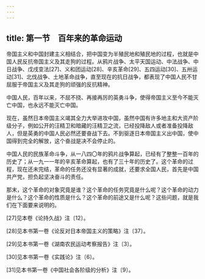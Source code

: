 ```yaml
---
---
---
```

title: 第一节　百年来的革命运动
---




帝国主义和中国封建主义相结合，把中国变为半殖民地和殖民地的过程，也就是中国人民反抗帝国主义及其走狗的过程。从鸦片战争、太平天国运动、中法战争、中日战争、戊戌变法[27]、义和团运动[28]、辛亥革命[29]、五四运动[30]、五卅运动[31]、北伐战争、土地革命战争，直至现在的抗日战争，都表现了中国人民不甘屈服于帝国主义及其走狗的顽强的反抗精神。

中国人民，百年以来，不屈不挠、再接再厉的英勇斗争，使得帝国主义至今不能灭亡中国，也永远不能灭亡中国。

现在，虽然日本帝国主义竭其全力大举进攻中国，虽然中国有许多地主和大资产阶级分子，例如公开的汪精卫和暗藏的汪精卫之流，已经投降敌人或者准备投降敌人，但是英勇的中国人民必然还要奋战下去。不到驱逐日本帝国主义出中国，使中国得到完全的解放，这个奋战是决不会停止的。

中国人民的民族革命斗争，从一八四〇年的鸦片战争算起，已经有了整整一百年的历史了；从一九一一年的辛亥革命算起，也有了三十年的历史了。这个革命的过程，现在还未完结，革命的任务还没有显著的成就，还要求全国人民，首先是中国共产党，担负起坚决奋斗的责任。

那末，这个革命的对象究竟是谁？这个革命的任务究竟是什么呢？这个革命的动力是什么？这个革命的性质是什么？这个革命的前途又是什么呢？这些问题，就是我们在下面要来说明的。



[27]见本卷《论持久战》注〔12〕。

[28]见本书第一卷《论反对日本帝国主义的策略》注〔37〕。

[29]见本书第一卷《湖南农民运动考察报告》注〔3〕。

[30]见本书第一卷《实践论》注〔6〕。

[31]见本书第一卷《中国社会各阶级的分析》注〔9〕。